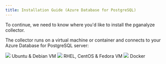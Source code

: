 ```yaml
---
title: Installation Guide (Azure Database for PostgreSQL)
---
```




To continue, we need to know where you'd like to install the pganalyze collector.

The collector runs on a virtual machine or container and connects to your Azure Database for PostgreSQL server:

<div className={styles.installChoice}>
  <Link className={styles.installChoiceStep} to="02_install_the_collector_deb">
    <img src={imgLogoUbuntu} />
    Ubuntu &amp; Debian VM
  </Link>
  <Link className={styles.installChoiceStep} to="02_install_the_collector_yum">
    <img src={imgLogoRedhat} />
    RHEL, CentOS &amp; Fedora VM
  </Link>
  <Link className={styles.installChoiceStep} to="02_install_the_collector_docker">
    <img src={imgLogoDocker} />
    Docker
  </Link>
</div>
